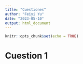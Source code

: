 ```yaml
---
title: "Cuestiones"
author: "Feiyi Yu"
date: "2023-05-10"
output: html_document
---
```


```r
knitr::opts_chunk$set(echo = TRUE)
```

#   Cuestion 1
```r

```

